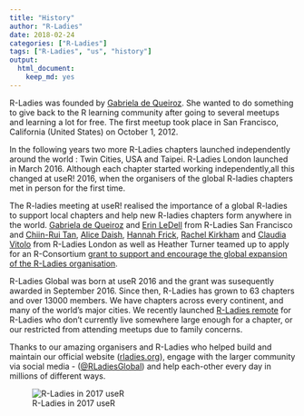 ```yaml
---
title: "History"
author: "R-Ladies"
date: 2018-02-24
categories: ["R-Ladies"]
tags: ["R-Ladies", "us", "history"]
output: 
  html_document:
    keep_md: yes
---
```


R-Ladies was founded by [Gabriela de Queiroz](https://rladies.org/united-states-rladies/name/gabriela-de-queiroz/). She wanted to do something to give back to the R learning community after going to several meetups and learning a lot for free.  The first meetup took place in San Francisco, California (United States) on October 1, 2012. <!-- I think it would be great here to talk a bit about what an R-ladies meetup initially involved eg mentoring, training, guest speakers?  -->

In the following years two more R-Ladies chapters launched independently around the world <!--who by?-->: Twin Cities, USA and Taipei. R-Ladies London launched in March 2016. <!--I don't really understand this bit - did Gabriella initiate the other R ladies groups or did they all start organically? was it a coincidence that they were all called R-Ladies? Who set up these groups?--> Although each chapter started working independently,<!-- ~~the need for high-level coordination and support became evident at useR! 2016 where the San Francisco and London chapters met.~~ -->all this changed at useR! 2016, when the organisers of the global R-ladies chapters met in person for the first time. 

The R-ladies meeting at useR! realised the importance of a global R-ladies to support local chapters and help new R-ladies chapters form anywhere in the world. [Gabriela de Queiroz](https://rladies.org/united-states-rladies/name/gabriela-de-queiroz/) and [Erin LeDell](https://rladies.org/r-speakers/name/erin-ledell/) from R-Ladies San Francisco and [Chiin-Rui Tan](https://rladies.org/r-speakers/name/chiin-rui-tan/), [Alice Daish](https://rladies.org/ladies-complete-list/name/alice-daish/), [Hannah Frick](https://rladies.org/ladies-complete-list/name/hannah-frick/), [Rachel Kirkham](https://rladies.org/ladies-complete-list/name/rachel-kirkham/) and [Claudia Vitolo](https://rladies.org/r-speakers/name/claudia-vitolo/) from R-Ladies London as well as Heather Turner teamed up to apply for an R-Consortium [grant to support and encourage the global expansion of the R-Ladies organisation](https://github.com/rladies/global/blob/master/rconsortium/FINAL%20-%20201607-%20rconsortiumproposalr-ladiesalignmentandglobalexpansion-july2016.pdf).  

R-Ladies Global was born at useR 2016 and the grant was susequently awarded in September 2016. Since then, R-Ladies has grown to 63 chapters <!-- there should be a link here to a list of every chapter --> and over 13000 members. We have chapters across every continent, and many of the world's major cities. We recently launched [R-Ladies remote](https://twitter.com/RLadiesRemote) for R-Ladies who don't currently live somewhere large enough for a chapter, or our restricted from attending meetups due to family concerns.

<!-- I'd love to say something here about R-ladies impact now. ie our events serve all R users from absolute beginners to experienced users. Some of the most respected R-users in both industry and academia are involved in R-ladies eg ... Some examples of some events that we have had or more obscure places R ladies are being formed, etc?-->
Thanks to our amazing organisers and R-Ladies who helped build and maintain our official website ([rladies.org](https://rladies.org/)), engage with the larger community via social media - ([\@RLadiesGlobal](https://twitter.com/rladiesglobal?lang=en)) and help each-other every day in millions of different ways.

![R-Ladies in 2017 useR](R-Ladies.png)
